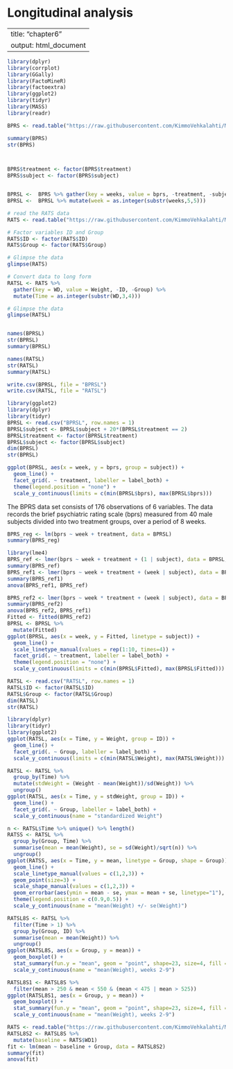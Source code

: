 # Longitudinal analysis

---
title: "chapter6"
output: html_document
---
```r
library(dplyr) 
library(corrplot)
library(GGally)
library(FactoMineR)
library(factoextra)
library(ggplot2)
library(tidyr)
library(MASS)
library(readr)

BPRS <- read.table("https://raw.githubusercontent.com/KimmoVehkalahti/MABS/master/Examples/data/BPRS.txt", sep  =" ", header = T)

summary(BPRS)
str(BPRS)



BPRS$treatment <- factor(BPRS$treatment)
BPRS$subject <- factor(BPRS$subject)


BPRSL <-  BPRS %>% gather(key = weeks, value = bprs, -treatment, -subject)
BPRSL <-  BPRSL %>% mutate(week = as.integer(substr(weeks,5,5)))

# read the RATS data
RATS <- read.table("https://raw.githubusercontent.com/KimmoVehkalahti/MABS/master/Examples/data/rats.txt", header = TRUE, sep = '\t')

# Factor variables ID and Group
RATS$ID <- factor(RATS$ID)
RATS$Group <- factor(RATS$Group)

# Glimpse the data
glimpse(RATS)

# Convert data to long form
RATSL <- RATS %>%
  gather(key = WD, value = Weight, -ID, -Group) %>%
  mutate(Time = as.integer(substr(WD,3,4))) 

# Glimpse the data
glimpse(RATSL)


names(BPRSL)
str(BPRSL)
summary(BPRSL)

names(RATSL)
str(RATSL)
summary(RATSL)

write.csv(BPRSL, file = "BPRSL")
write.csv(RATSL, file = "RATSL")

```

```r
library(ggplot2)
library(dplyr)
library(tidyr)
BPRSL <- read.csv("BPRSL", row.names = 1)
BPRSL$subject <- BPRSL$subject + 20*(BPRSL$treatment == 2)
BPRSL$treatment <- factor(BPRSL$treatment)
BPRSL$subject <- factor(BPRSL$subject)
dim(BPRSL)
str(BPRSL)

ggplot(BPRSL, aes(x = week, y = bprs, group = subject)) +
  geom_line() +
  facet_grid(. ~ treatment, labeller = label_both) +
  theme(legend.position = "none") + 
  scale_y_continuous(limits = c(min(BPRSL$bprs), max(BPRSL$bprs)))
```

The BPRS data set consists of 176 observations of 6 variables. The data records the brief psychiatric rating scale (bprs) measured from 40 male subjects divided into two treatment groups, over a period of 8 weeks.

```r
BPRS_reg <- lm(bprs ~ week + treatment, data = BPRSL)
summary(BPRS_reg)

library(lme4)
BPRS_ref <- lmer(bprs ~ week + treatment + (1 | subject), data = BPRSL, REML = FALSE)
summary(BPRS_ref)
BPRS_ref1 <- lmer(bprs ~ week + treatment + (week | subject), data = BPRSL, REML = FALSE)
summary(BPRS_ref1)
anova(BPRS_ref1, BPRS_ref)
```

```r
BPRS_ref2 <- lmer(bprs ~ week * treatment + (week | subject), data = BPRSL, REML = FALSE)
summary(BPRS_ref2)
anova(BPRS_ref2, BPRS_ref1)
Fitted <- fitted(BPRS_ref2)
BPRSL <- BPRSL %>%
  mutate(Fitted)
ggplot(BPRSL, aes(x = week, y = Fitted, linetype = subject)) +
  geom_line() +
  scale_linetype_manual(values = rep(1:10, times=4)) +
  facet_grid(. ~ treatment, labeller = label_both) +
  theme(legend.position = "none") + 
  scale_y_continuous(limits = c(min(BPRSL$Fitted), max(BPRSL$Fitted)))
```

```r
RATSL <- read.csv("RATSL", row.names = 1)
RATSL$ID <- factor(RATSL$ID)
RATSL$Group <- factor(RATSL$Group)
dim(RATSL)
str(RATSL)

library(dplyr)
library(tidyr)
library(ggplot2)
ggplot(RATSL, aes(x = Time, y = Weight, group = ID)) +
  geom_line() +
  facet_grid(. ~ Group, labeller = label_both) +
  scale_y_continuous(limits = c(min(RATSL$Weight), max(RATSL$Weight)))

```

```r
RATSL <- RATSL %>%
  group_by(Time) %>%
  mutate(stdWeight = (Weight - mean(Weight))/sd(Weight)) %>%
  ungroup()
ggplot(RATSL, aes(x = Time, y = stdWeight, group = ID)) +
  geom_line() +
  facet_grid(. ~ Group, labeller = label_both) +
  scale_y_continuous(name = "standardized Weight")

n <- RATSL$Time %>% unique() %>% length()
RATSS <- RATSL %>%
  group_by(Group, Time) %>%
  summarise(mean = mean(Weight), se = sd(Weight)/sqrt(n)) %>%
  ungroup()
ggplot(RATSS, aes(x = Time, y = mean, linetype = Group, shape = Group)) +
  geom_line() +
  scale_linetype_manual(values = c(1,2,3)) +
  geom_point(size=3) +
  scale_shape_manual(values = c(1,2,3)) +
  geom_errorbar(aes(ymin = mean - se, ymax = mean + se, linetype="1"), width=0.3) +
  theme(legend.position = c(0.9,0.5)) +
  scale_y_continuous(name = "mean(Weight) +/- se(Weight)")

RATSL8S <- RATSL %>%
  filter(Time > 1) %>%
  group_by(Group, ID) %>%
  summarise(mean = mean(Weight)) %>%
  ungroup()
ggplot(RATSL8S, aes(x = Group, y = mean)) +
  geom_boxplot() +
  stat_summary(fun.y = "mean", geom = "point", shape=23, size=4, fill = "white") +
  scale_y_continuous(name = "mean(Weight), weeks 2-9")

RATSL8S1 <- RATSL8S %>%
  filter(mean > 250 & mean < 550 & (mean < 475 | mean > 525))
ggplot(RATSL8S1, aes(x = Group, y = mean)) +
  geom_boxplot() +
  stat_summary(fun.y = "mean", geom = "point", shape=23, size=4, fill = "white") +
  scale_y_continuous(name = "mean(Weight), weeks 2-9")
```

```r
RATS <- read.table("https://raw.githubusercontent.com/KimmoVehkalahti/MABS/master/Examples/data/rats.txt", sep="", header=TRUE)
RATSL8S2 <- RATSL8S %>%
  mutate(baseline = RATS$WD1)
fit <- lm(mean ~ baseline + Group, data = RATSL8S2)
summary(fit)
anova(fit)
```

